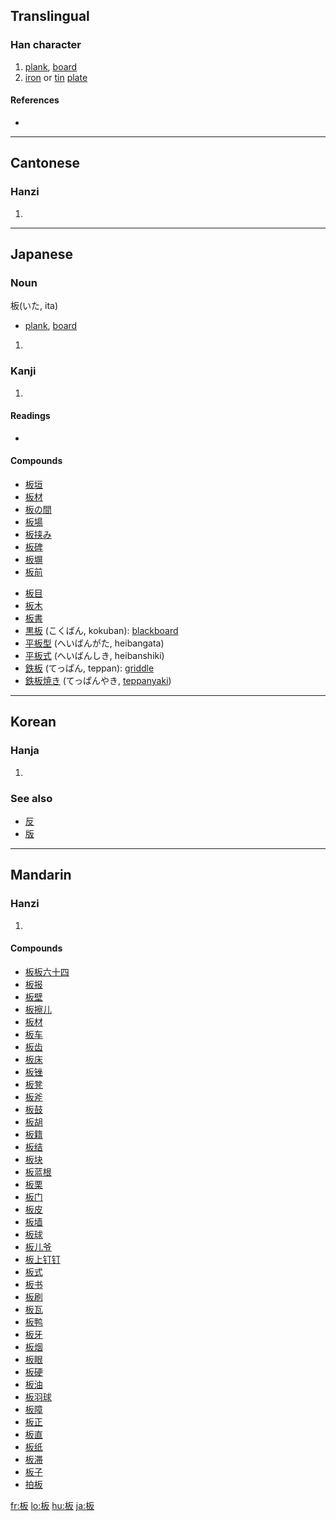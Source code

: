 {{also|闆|反}}
==Translingual==

===Han character===
{{Han char|rn=75|rad=木|as=04|sn=8|four=4194<sub>7</sub>|canj=木竹水 (DHE), X木竹水 (XDHE)}}

# [[plank]], [[board]]
# [[iron]] or [[tin]] [[plate]]

====References====
* {{Han ref|kx=0514.150|dkj=14518|dj=0902.020|hdz=21172.030|uh=677F|ud=26495|bh=AA4F|bd=43599}}

----

==Cantonese==

===Hanzi===
{{yue-hanzi|jyut=|y=baan2|tra=闆}}

# {{defn|Cantonese}}

----

==Japanese==

===Noun===
板(いた, ita)
* [[plank]], [[board]]

# {{defn|Japanese}}

===Kanji===
{{ja-kanji|grade=3|rs=木04}}

# {{defn|Japanese}}

====Readings====
* {{ja-readings|on=[[はん]] (han), [[ばん]] (ban)|kun=[[いた]] (ita)}}

====Compounds====
{{top2}}
* [[板垣]]
* [[板材]]
* [[板の間]]
* [[板場]]
* [[板挟み]]
* [[板碑]]
* [[板塀]]
* [[板前]]
{{mid2}}
* [[板目]]
* [[板木]]
* [[板書]]
* [[黒板]] (こくばん, kokuban): [[blackboard]]
* [[平板型]] (へいばんがた, heibangata)
* [[平板式]] (へいばんしき, heibanshiki)
* [[鉄板]] (てっぱん, teppan): [[griddle]]
* [[鉄板焼き]] (てっぱんやき, [[teppanyaki]])
{{bottom}}

----

==Korean==

===Hanja===
{{ko-hanja|hangeul=[[판]]|eumhun=|rv=pan|mr=p'an|y=phan}}

# {{defn|Korean}}

===See also===
* [[反]]
* [[版]]

----

==Mandarin==

===Hanzi===
{{cmn-hanzi|tra=闆|pin=[[bǎn]] ([[ban3]])|wg=pan<sup>3</sup>}}

# {{defn|Mandarin}}

====Compounds====
* [[板板六十四]]
* [[板报]]
* [[板壁]]
* [[板擦儿]]
* [[板材]]
* [[板车]]
* [[板齿]]
* [[板床]]
* [[板锉]]
* [[板凳]]
* [[板斧]]
* [[板鼓]]
* [[板胡]]
* [[板籍]]
* [[板结]]
* [[板块]]
* [[板蓝根]]
* [[板栗]]
* [[板门]]
* [[板皮]]
* [[板墙]]
* [[板球]]
* [[板儿爷]]
* [[板上钉钉]]
* [[板式]]
* [[板书]]
* [[板刷]]
* [[板瓦]]
* [[板鸭]]
* [[板牙]]
* [[板烟]]
* [[板眼]]
* [[板硬]]
* [[板油]]
* [[板羽球]]
* [[板障]]
* [[板正]]
* [[板直]]
* [[板纸]]
* [[板滞]]
* [[板子]]
* [[拍板]]

[[fr:板]]
[[lo:板]]
[[hu:板]]
[[ja:板]]